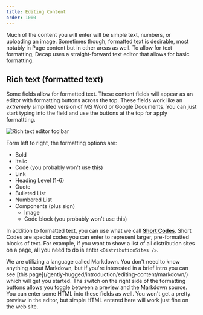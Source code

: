 ```yaml
---
title: Editing Content
order: 1000
---
```

Much of the content you will enter will be simple text, numbers, or uploading an image. Sometimes though, formatted text is desirable, most notably in Page content but in other areas as well. To allow for text formatting, Decap uses a straight-forward text editor that allows for basic formatting. 

## Rich text (formatted text)

Some fields allow for formatted text. These content fields will appear as an editor with formatting buttons across the top. These fields work like an _extremely_ simpilifed version of MS Word or Google Documents. You can just start typing into the field and use the buttons at the top for apply formattting.

![Rich text editor toolbar](/images/editor-toolbar.jpg)

Form left to right, the formatting options are:

* Bold
* Italic
* Code (you probably won't use this)
* Link
* Heading Level (1-6)
* Quote
* Bulleted List
* Numbered List
* Components (plus sign)
    * Image
    * Code block (you probably won't use this)

In addition to formatted text, you can use what we call **[Short Codes](/gently-hugged/editing-content/short-codes/index/)**. Short Codes are special codes you can enter to represent larger, pre-formatted blocks of text. For example, if you want to show a list of all distribution sites on a page, all you need to do is enter `<DistributionSites />`.

<Aside>
We are utilizing a language called Markdown. You don't need to know anything about Markdown, but if you're interested in a brief intro you can see [this page](/gently-hugged/introduction/editing-content/markdown/) which will get you started. Ths switch on the right side of the formatting buttons allows you toggle between a preview and the Markdown source.
</Aside>

<Aside>
You can enter some HTML into these fields as well. You won't get a pretty preview in the editor, but simple HTML entered here will work just fine on the web site.
</Aside>